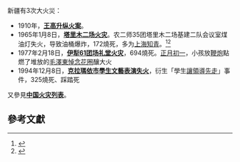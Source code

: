 新疆有3次大火災：
*1910年，''' [[王高升纵火案|王高升纵火案]]'''。
*1965年1月8日，'''[[塔里木二场火灾|塔里木二场火灾]]'''。农二师35团塔里木二场基建二队会议室煤油灯失火，导致油桶爆炸，172燒死，多为[[上海知青|上海知青]]。<ref>{{cite news|title=新疆生产建设兵团大事记(1965年) |newspaper=兵团大事记|date=2014-08-21 |last=|url=http://www.chinaxinjiang.cn/bingtuan/btdsj/3/201408/t20140821_440139.htm|archiveurl=https://web.archive.org/web/20210815102927/http://www.chinaxinjiang.cn/bingtuan/btdsj/3/201408/t20140821_440139.htm|archivedate=2021-08-15}}</ref><ref>{{cite news|title=上海知青在新疆|newspaper=|date=2015-06-02|last=周培兴|url=https://archive.today/gxf66|accessdate=2022-06-28|archive-date=2022-01-02|archive-url=https://archive.today/20220102064546/http://www.myoldtime.com/m/view.php?aid=711}}</ref>
*1977年2月18日，[[伊犁农垦局六十一团场礼堂火灾|'''伊犁61团场礼堂火灾''']]，694燒死。[[正月初一|正月初一]]，小孩放[[鞭炮|鞭炮]]點燃了堆放的[[伊犁农垦局六十一团场礼堂火灾|毛澤東悼念花圈]]釀大火
*1994年12月8日，[[克拉玛依大火|'''克拉瑪依市學生文藝表演失火''']]，衍生「學生[[讓領導先走|讓領導先走]]」事件，325燒死、踩踏死

又參見'''[[中国火灾列表|中国火灾列表]]'''。

==參考文獻==
{{reflist}}

{{disambig}}